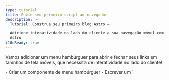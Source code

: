 ```yaml
---
type: tutorial
title: Envie seu primeiro script ao navegador
description: >-
  Tutorial: Construa seu primeiro blog Astro —

  Adicione interatividade no lado do cliente a sua navegação móvel com uma tag de script
  Astro
i18nReady: true
---
```


Vamos adicionar um menu hambúrguer para abrir e fechar seus links em tamnhos de tela móveis, que necessita de interatividade no lado do cliente!

<PreCheck>
  - Criar um componente de menu hambúrguer
  - Escrever um `<script>` para permitir visitantes do site abrirem e fecharem o menu de navegação
  - Mover seu JavaScript para seu arquivo `.js`
</PreCheck>

## Construa um componente Hambúrguer

Crie um componente `<Hamburguer />` para abrir e fechar sua navegação móvel.

<Steps>
1. Crie um arquivo chamado `Hamburguer.astro` em `src/components/`
  

2. Copie o seguinte código em seu componente. Isso irá representar o seu menu "hambúrguer" de 3-linhas para abrir e fechar seus links de navegação em dispositivos móveis. (Você vai adicionar os novos estilos CSS ao `global.css` posteriormente.)

    ```astro title="src/components/Hamburguer.astro"
    --- 
    ---
    <div class="hamburguer">
      <span class="line"></span>
      <span class="line"></span>
      <span class="line"></span>
    </div>
    ```

3. Coloque esse novo componente `<Hamburguer />` logo antes do seu componente `<Navigation />` em `Header.astro`. 

    <details>
    <summary>Me mostre o código!</summary>

    ```astro title="src/components/Header.astro" ins={2,7}
    ---
    import Hamburguer from './Hamburguer.astro';
    import Navigation from './Navigation.astro';
    ---
    <header>
      <nav>
        <Hamburguer />
        <Navigation />
      </nav>
    </header>
    ```
    </details>

4. Adicione os seguintes estilos ao seu componente Hambúrguer:

    ```css title="src/styles/global.css" ins={2-13, 56-58}
    /* estilos da navegação */
    .hamburguer {
      padding-right: 20px;
      cursor: pointer;
    }

    .hamburguer .line {
      display: block;
      width: 40px;
      height: 5px;
      margin-bottom: 10px;
      background-color: #ff9776;
    }

    .nav-links {
      width: 100%;
      top: 5rem;
      left: 48px;
      background-color: #ff9776;
      display: none;
      margin: 0;
    }

    .nav-links a {
      display: block;
      text-align: center;
      padding: 10px 0;
      text-decoration: none;
      font-size: 1.2rem;
      font-weight: bold;
      text-transform: uppercase;
    }

    .nav-links a:hover, a:focus {
      background-color: #ff9776;
    }

    .expanded {
      display: unset;
    }

    @media screen and (min-width: 636px) {
      .nav-links {
        margin-left: 5em;
        display: block;
        position: static;
        width: auto;
        background: none;
      }

      .nav-links a {
        display: inline-block;
        padding: 15px 20px;
      }

      .hamburguer {
        display: none;
      }
    }
    ```
</Steps>


## Escreva sua primeira tag de script

Seu cabeçalho ainda não é **interativo** pois ele não consegue responder as interações do usuário, como clicar no menu hambúrguer para mostrar ou esconder os links de navegação. 

Adicionar uma tag `<script>` fornece JavaScript no lado do cliente para "escutar" por um evento do usuário e então responder de acordo.

<Steps>
1. Adicione a seguinte tag `<script>` em `index.astro`, logo antes da tag de fechamento `</body>`.

    ```astro title="src/pages/index.astro" ins={2-6}
      <Footer />
      <script>
        document.querySelector('.hamburguer').addEventListener('click', () => {
          document.querySelector('.nav-links').classList.toggle('expanded');
        });
      </script>
    </body>
    ```

2. Verifique sua pré-visualização do navegador novamente em vários tamanhos, e verifique que você tem um menu de navegação funcional que é tanto responsivo ao tamanho da tela quanto responde a interação do usuário na página.
</Steps>

### Importando um arquivo `.js`

Ao invés de escrever seu JavaScript diretamente em cada página, você pode mover os conteúdos da sua tag `<script>` para seu próprio arquivo `.js` em seu projeto.

<Steps>
1. Crie `src/scripts/menu.js` (você terá que criar uma nova pasta `/scripts/`) e mova seu JavaScript para ela.

    ```js title="src/scripts/menu.js"
    document.querySelector('.hamburguer').addEventListener('click', () => {
      document.querySelector('.nav-links').classList.toggle('expanded');
    });
    ```

2. Substitua os conteúdos da tag `<script>` em `index.astro` com a seguinte importação de arquivo:

    ```astro title="src/pages/index.astro" ins={7} del={3-5}
      <Footer />
      <script>
        document.querySelector('.hamburguer').addEventListener('click', () => {
          document.querySelector('.nav-links').classList.toggle('expanded');
        });

        import "../scripts/menu.js";
      </script>
    </body>
    ```

3. Verifique a pré-visualização do seu navegador novamente em um tamanho de tela menor e verifique que o menu hambúrguer ainda abre e fecha seus links de navegação. 


4. Adicione o mesmo `<script>` por importação para suas outras duas páginas, `about.astro` e `blog.astro` e verifique que você tem um cabeçalho responsivo e interativo em cada página.

    ```astro title="src/pages/about.astro & src/pages/blog.astro" ins={2-4}
      <Footer />
      <script>
        import "../scripts/menu.js";
      </script>
    </body>
    ```
</Steps>

:::note[Aprendizado]
Você tinha utilizado algum JavaScript anteriormente para construir partes do seu site:

- Definir o título da sua página e cabeçalho dinamicamente
- Mapear através de uma lista de habilidades na página Sobre
- Mostrar elementos HTML condicionalmente

Esses comandos são todos executados em tempo de build para criar HTML estático para seu site, e então o código é "jogado fora." 

**O JavaScript e uma tag `<script>` é enviado para o navegador**, e é disponível para execução, baseado na interação do usuário como atualizar a página ou alternar uma entrada.
:::



<Box icon="question-mark">

### Teste seu conhecimento

1. Quando o Astro executa qualquer JavaScript escrito no frontmatter de um componente?
    <MultipleChoice>
      <Option>
       Astro nunca executa JavaScript
      </Option>
      <Option isCorrect>
        Em tempo de build
      </Option>
      <Option>
         Quando um visitante clica em um botão
      </Option>
    </MultipleChoice>

2. Opcionalmente, Astro pode enviar JavaScript para o navegador para permitir:
    <MultipleChoice>
      <Option>
        usuários a clicarem links da página
      </Option>
      <Option>
        tempos de carregamento mais rápidos
      </Option>
      <Option isCorrect>
        interatividade no lado do cliente
      </Option>
    </MultipleChoice>

3. O JavaScript no lado do cliente será enviado ao navegador do usuário quando ele é escrito ou importado:
    <MultipleChoice>
      <Option isCorrect>
        em tags `<script>`
      </Option>
      <Option>
        entre as cercas de código de um arquivo `.astro`
      </Option>
      <Option>
        em `global.css`
      </Option>
    </MultipleChoice>

</Box>

<Box icon="check-list">

## Checklist

<Checklist>
- [ ] Eu posso adicionar interatividade no lado do cliente com JavaScript em uma tag `<script>`.
- [ ] Eu posso importar um arquivo `.js` em uma tag `<script>`.
</Checklist>

</Box>

### Recursos

[Scripts no lado do cliente no Astro](/pt-br/guides/client-side-scripts/)
